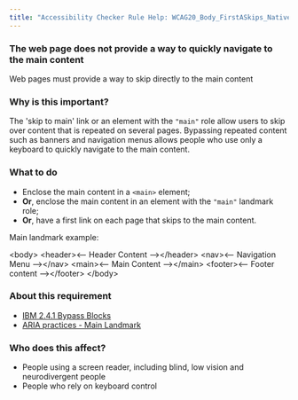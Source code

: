 ```yaml
---
title: "Accessibility Checker Rule Help: WCAG20_Body_FirstASkips_Native_Host_Sematics"
---
```


<div className="toolHelp">
<Row>
<Column colLg={16} colMd={8} colSm={4} className="toolHead">

### The web page does not provide a way to quickly navigate to the main content

<div id="locLevel"></div>

Web pages must provide a way to skip directly to the main content

</Column>
</Row>
<Row>
<Column colLg={11} colMd={5} colSm={4} className="toolMain">

### Why is this important?

The 'skip to main' link or an element with the `"main"` role allow users to skip over content that is repeated on several pages. Bypassing repeated content such as banners and navigation menus allows people who use only a keyboard to quickly navigate to the main content.

<div id="locSnippet"></div>

### What to do

 * Enclose the main content in a `<main>` element;
 * **Or**, enclose the main content in an element with the `"main"` landmark role;
 * **Or**, have a first link on each page that skips to the main content.

Main landmark example:

<CodeSnippet type="multi" light={true}>&lt;body&gt;
	&lt;header&gt;&lt;-- Header Content --&gt;&lt;/header&gt;
	&lt;nav&gt;&lt;-- Navigation Menu --&gt;&lt;/nav&gt;
	&lt;main&gt;&lt;-- Main Content --&gt;&lt;/main&gt;
	&lt;footer&gt;&lt;-- Footer content --&gt;&lt;/footer&gt;
&lt;/body&gt;</CodeSnippet>

</Column>
<Column colLg={5} colMd={3} colSm={4} className="toolLeft">

### About this requirement

* [IBM 2.4.1 Bypass Blocks](https://www.ibm.com/able/requirements/requirements/#2_4_1)
* [ARIA practices - Main Landmark](https://w3c.github.io/aria-practices/examples/landmarks/main.html)

### Who does this affect?

* People using a screen reader, including blind, low vision and neurodivergent people
* People who rely on keyboard control

</Column>
</Row>
</div>

